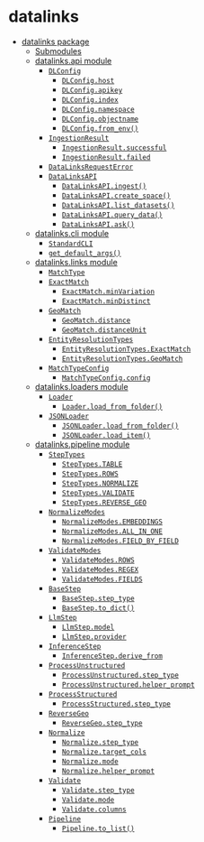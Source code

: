 # datalinks

* [datalinks package](datalinks.mdx)
  * [Submodules](datalinks.mdx#submodules)
  * [datalinks.api module](datalinks.mdx#module-datalinks.api)
    * [`DLConfig`](datalinks.mdx#datalinks.api.DLConfig)
      * [`DLConfig.host`](datalinks.mdx#datalinks.api.DLConfig.host)
      * [`DLConfig.apikey`](datalinks.mdx#datalinks.api.DLConfig.apikey)
      * [`DLConfig.index`](datalinks.mdx#datalinks.api.DLConfig.index)
      * [`DLConfig.namespace`](datalinks.mdx#datalinks.api.DLConfig.namespace)
      * [`DLConfig.objectname`](datalinks.mdx#datalinks.api.DLConfig.objectname)
      * [`DLConfig.from_env()`](datalinks.mdx#datalinks.api.DLConfig.from_env)
    * [`IngestionResult`](datalinks.mdx#datalinks.api.IngestionResult)
      * [`IngestionResult.successful`](datalinks.mdx#datalinks.api.IngestionResult.successful)
      * [`IngestionResult.failed`](datalinks.mdx#datalinks.api.IngestionResult.failed)
    * [`DataLinksRequestError`](datalinks.mdx#datalinks.api.DataLinksRequestError)
    * [`DataLinksAPI`](datalinks.mdx#datalinks.api.DataLinksAPI)
      * [`DataLinksAPI.ingest()`](datalinks.mdx#datalinks.api.DataLinksAPI.ingest)
      * [`DataLinksAPI.create_space()`](datalinks.mdx#datalinks.api.DataLinksAPI.create_space)
      * [`DataLinksAPI.list_datasets()`](datalinks.mdx#datalinks.api.DataLinksAPI.list_datasets)
      * [`DataLinksAPI.query_data()`](datalinks.mdx#datalinks.api.DataLinksAPI.query_data)
      * [`DataLinksAPI.ask()`](datalinks.mdx#datalinks.api.DataLinksAPI.ask)
  * [datalinks.cli module](datalinks.mdx#module-datalinks.cli)
    * [`StandardCLI`](datalinks.mdx#datalinks.cli.StandardCLI)
    * [`get_default_args()`](datalinks.mdx#datalinks.cli.get_default_args)
  * [datalinks.links module](datalinks.mdx#module-datalinks.links)
    * [`MatchType`](datalinks.mdx#datalinks.links.MatchType)
    * [`ExactMatch`](datalinks.mdx#datalinks.links.ExactMatch)
      * [`ExactMatch.minVariation`](datalinks.mdx#datalinks.links.ExactMatch.minVariation)
      * [`ExactMatch.minDistinct`](datalinks.mdx#datalinks.links.ExactMatch.minDistinct)
    * [`GeoMatch`](datalinks.mdx#datalinks.links.GeoMatch)
      * [`GeoMatch.distance`](datalinks.mdx#datalinks.links.GeoMatch.distance)
      * [`GeoMatch.distanceUnit`](datalinks.mdx#datalinks.links.GeoMatch.distanceUnit)
    * [`EntityResolutionTypes`](datalinks.mdx#datalinks.links.EntityResolutionTypes)
      * [`EntityResolutionTypes.ExactMatch`](datalinks.mdx#datalinks.links.EntityResolutionTypes.ExactMatch)
      * [`EntityResolutionTypes.GeoMatch`](datalinks.mdx#datalinks.links.EntityResolutionTypes.GeoMatch)
    * [`MatchTypeConfig`](datalinks.mdx#datalinks.links.MatchTypeConfig)
      * [`MatchTypeConfig.config`](datalinks.mdx#datalinks.links.MatchTypeConfig.config)
  * [datalinks.loaders module](datalinks.mdx#module-datalinks.loaders)
    * [`Loader`](datalinks.mdx#datalinks.loaders.Loader)
      * [`Loader.load_from_folder()`](datalinks.mdx#datalinks.loaders.Loader.load_from_folder)
    * [`JSONLoader`](datalinks.mdx#datalinks.loaders.JSONLoader)
      * [`JSONLoader.load_from_folder()`](datalinks.mdx#datalinks.loaders.JSONLoader.load_from_folder)
      * [`JSONLoader.load_item()`](datalinks.mdx#datalinks.loaders.JSONLoader.load_item)
  * [datalinks.pipeline module](datalinks.mdx#module-datalinks.pipeline)
    * [`StepTypes`](datalinks.mdx#datalinks.pipeline.StepTypes)
      * [`StepTypes.TABLE`](datalinks.mdx#datalinks.pipeline.StepTypes.TABLE)
      * [`StepTypes.ROWS`](datalinks.mdx#datalinks.pipeline.StepTypes.ROWS)
      * [`StepTypes.NORMALIZE`](datalinks.mdx#datalinks.pipeline.StepTypes.NORMALIZE)
      * [`StepTypes.VALIDATE`](datalinks.mdx#datalinks.pipeline.StepTypes.VALIDATE)
      * [`StepTypes.REVERSE_GEO`](datalinks.mdx#datalinks.pipeline.StepTypes.REVERSE_GEO)
    * [`NormalizeModes`](datalinks.mdx#datalinks.pipeline.NormalizeModes)
      * [`NormalizeModes.EMBEDDINGS`](datalinks.mdx#datalinks.pipeline.NormalizeModes.EMBEDDINGS)
      * [`NormalizeModes.ALL_IN_ONE`](datalinks.mdx#datalinks.pipeline.NormalizeModes.ALL_IN_ONE)
      * [`NormalizeModes.FIELD_BY_FIELD`](datalinks.mdx#datalinks.pipeline.NormalizeModes.FIELD_BY_FIELD)
    * [`ValidateModes`](datalinks.mdx#datalinks.pipeline.ValidateModes)
      * [`ValidateModes.ROWS`](datalinks.mdx#datalinks.pipeline.ValidateModes.ROWS)
      * [`ValidateModes.REGEX`](datalinks.mdx#datalinks.pipeline.ValidateModes.REGEX)
      * [`ValidateModes.FIELDS`](datalinks.mdx#datalinks.pipeline.ValidateModes.FIELDS)
    * [`BaseStep`](datalinks.mdx#datalinks.pipeline.BaseStep)
      * [`BaseStep.step_type`](datalinks.mdx#datalinks.pipeline.BaseStep.step_type)
      * [`BaseStep.to_dict()`](datalinks.mdx#datalinks.pipeline.BaseStep.to_dict)
    * [`LlmStep`](datalinks.mdx#datalinks.pipeline.LlmStep)
      * [`LlmStep.model`](datalinks.mdx#datalinks.pipeline.LlmStep.model)
      * [`LlmStep.provider`](datalinks.mdx#datalinks.pipeline.LlmStep.provider)
    * [`InferenceStep`](datalinks.mdx#datalinks.pipeline.InferenceStep)
      * [`InferenceStep.derive_from`](datalinks.mdx#datalinks.pipeline.InferenceStep.derive_from)
    * [`ProcessUnstructured`](datalinks.mdx#datalinks.pipeline.ProcessUnstructured)
      * [`ProcessUnstructured.step_type`](datalinks.mdx#datalinks.pipeline.ProcessUnstructured.step_type)
      * [`ProcessUnstructured.helper_prompt`](datalinks.mdx#datalinks.pipeline.ProcessUnstructured.helper_prompt)
    * [`ProcessStructured`](datalinks.mdx#datalinks.pipeline.ProcessStructured)
      * [`ProcessStructured.step_type`](datalinks.mdx#datalinks.pipeline.ProcessStructured.step_type)
    * [`ReverseGeo`](datalinks.mdx#datalinks.pipeline.ReverseGeo)
      * [`ReverseGeo.step_type`](datalinks.mdx#datalinks.pipeline.ReverseGeo.step_type)
    * [`Normalize`](datalinks.mdx#datalinks.pipeline.Normalize)
      * [`Normalize.step_type`](datalinks.mdx#datalinks.pipeline.Normalize.step_type)
      * [`Normalize.target_cols`](datalinks.mdx#datalinks.pipeline.Normalize.target_cols)
      * [`Normalize.mode`](datalinks.mdx#datalinks.pipeline.Normalize.mode)
      * [`Normalize.helper_prompt`](datalinks.mdx#datalinks.pipeline.Normalize.helper_prompt)
    * [`Validate`](datalinks.mdx#datalinks.pipeline.Validate)
      * [`Validate.step_type`](datalinks.mdx#datalinks.pipeline.Validate.step_type)
      * [`Validate.mode`](datalinks.mdx#datalinks.pipeline.Validate.mode)
      * [`Validate.columns`](datalinks.mdx#datalinks.pipeline.Validate.columns)
    * [`Pipeline`](datalinks.mdx#datalinks.pipeline.Pipeline)
      * [`Pipeline.to_list()`](datalinks.mdx#datalinks.pipeline.Pipeline.to_list)
